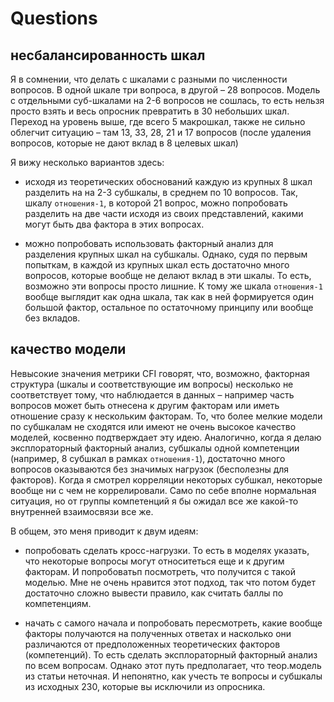 # Questions {#q}


## несбалансированность шкал

Я в сомнении, что делать с шкалами с разными по численности вопросов. В одной шкале три вопроса, в другой -- 28 вопросов. Модель с отдельными суб-шкалами на 2-6 вопросов не сошлась, то есть нельзя просто взять и весь опросник превратить в 30 небольших шкал. Переход на уровень выше, где всего 5 макрошкал, также не сильно облегчит ситуацию -- там 13, 33, 28, 21 и 17 вопросов (после удаления вопросов, которые не дают вклад в 8 целевых шкал)

Я вижу несколько вариантов здесь:

- исходя из теоретических обоснований каждую из крупных 8 шкал разделить на на 2-3 субшкалы, в среднем по 10 вопросов. Так, шкалу `отношения-1`, в которой 21 вопрос, можно попробовать разделить на две части исходя из своих представлений, какими могут быть два фактора в этих вопросах.

- можно попробовать использовать факторный анализ для разделения крупных шкал на субшкалы. Однако, судя по первым попыткам, в каждой из крупных шкал есть достаточно много вопросов, которые вообще не делают вклад в эти шкалы. То есть, возможно эти вопросы просто лишние. К тому же шкала `отношения-1` вообще  выглядит как одна шкала, так как в ней формируется один большой фактор, остальное по остаточному принципу или вообще без вкладов.

## качество модели

Невысокие значения метрики CFI говорят, что, возможно, факторная структура (шкалы и соответствующие им вопросы) несколько не соответствует тому, что наблюдается в данных -- например часть вопросов может быть отнесена к другим факторам или иметь отношение сразу к нескольким факторам. То, что более мелкие модели по субшкалам не сходятся или имеют не очень высокое качество моделей, косвенно подтверждает эту идею. Аналогично, когда я делаю эксплораторный факторный анализ, субшкалы одной компетенции (например, 8 субшкал в рамках `отношения-1`), достаточно много вопросов оказываются без значимых нагрузок (бесполезны для факторов). Когда я смотрел корреляции некоторых субшкал, некоторые вообще ни с чем не коррелировали. Само по себе вполне нормальная ситуация, но от группы компетенций я бы ожидал все же какой-то внутренней взаимосвязи все же.

В общем, это меня приводит к двум идеям:

- попробовать сделать кросс-нагрузки. То есть в моделях указать, что некоторые вопросы могут относитеться еще и к другим факторам. И попробоватьп посмотреть, что получится с такой моделью. Мне не очень нравится этот подход, так что потом будет достаточно сложно вывести правило, как считать баллы по компетенциям.

- начать с самого начала и попробовать пересмотреть, какие вообще факторы получаются на полученных ответах и насколько они различаются от предположенных теоретических факторов (компетенций). То есть сделать эксплораторный факторный анализ по всем вопросам. Однако этот путь предполагает, что теор.модель из статьи неточная. И непонятно, как учесть те вопросы и субшкалы из исходных 230, которые вы исключили из опросника.